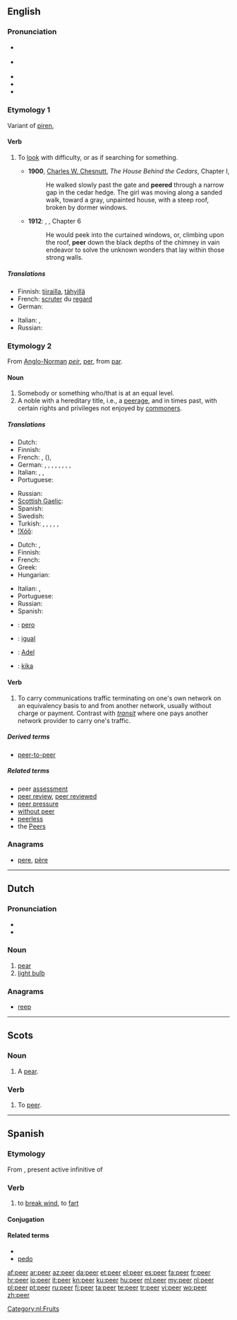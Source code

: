 {{wikipedia}}
==English==

===Pronunciation===
* {{a|UK}} {{IPA|/ˈpiːə/}}
* {{a|US}} {{IPA|/ˈpiɚ/}}
* {{audio|en-us-peer.ogg|Audio (US)}}
* {{rhymes|ɪə(r)}}
* {{homophones|pier}}

===Etymology 1===
Variant of [[piren]], {{etyl|enm|en}} {{term|peren}}

====Verb====
{{en-verb}}

# {{intransitive}} To [[look]] with difficulty, or as if searching for something.
#* '''1900''', [[w:Charles W. Chesnutt|Charles W. Chesnutt]], ''The House Behind the Cedars'', Chapter I,
#*: He walked slowly past the gate and '''peered''' through a narrow gap in the cedar hedge. The girl was moving along a sanded walk, toward a gray, unpainted house, with a steep roof, broken by dormer windows.
#* '''1912''': {{w|Edgar Rice Burroughs}}, {{w|Tarzan of the Apes}}, Chapter 6
#*: He would peek into the curtained windows, or, climbing upon the roof, '''peer''' down the black depths of the chimney in vain endeavor to solve the unknown wonders that lay within those strong walls.

=====Translations=====
{{trans-top|to look with difficulty or as if searching}}
* Finnish: [[tiirailla]], [[tähyillä]]
* French: [[scruter]] du [[regard]]
* German: {{t|de|spähen}}
{{trans-mid}}
* Italian: {{t-|it|scrutare}},  {{t+|it|sbirciare}}
* Russian: {{t|ru|вглядываться}}
{{trans-bottom}}

===Etymology 2===
From [[Anglo-Norman]] ''[[peir]]'', {{etyl|fro}} [[per#Old French|per]], from {{etyl|la}} [[par#Latin|par]].

====Noun====
{{en-noun}}

# Somebody or something who/that is at an equal level.
# A noble with a hereditary title, i.e., a [[peerage]], and in times past, with certain rights and privileges not enjoyed by [[commoner]]s.

=====Translations=====
{{trans-top|of equal level}}
* Dutch: {{t-|nl|gelijke|m|f}}
* Finnish: {{t-|fi|vertainen}}
* French: {{t+|fr|pair|m}}, {{t+|fr|pareil|m}} ({{t+|fr|pareille|f}}), {{t+|fr|semblable}}
* German: {{t|de|Gleichaltriger}}, {{t|de|Gleichaltrige|f}}, {{t|de|Gleichaltrige|n}}, {{t|de|Ebenbürtiger|m}}, {{t|de|Ebenbürtige|f}}, {{t|de|Ebenbürtige|n}}, {{t|de|Beaufsichtigender|m}}, {{t|de|Beaufsichtigende|f}}, {{t|de|Beaufsichtigende|n}}
* Italian: {{t-|it|pari}},  {{t+|it|uguale}},  {{t|it|persona di pari condizione sociale}}
* Portuguese: {{t+|pt|par|m}}
{{trans-mid}}
* Russian: {{t|ru|ровня}}
* [[Scottish Gaelic]]: {{t|gd|leithid|f}}
* Spanish: {{t+|es|par|m}}
* Swedish: {{t+|sv|like}}
* Turkish: {{t|tr|akran}}, {{t|tr|yaşıt}}, {{t|tr|emsal|alt=emsâl}}, {{t|tr|lord}}, {{t|tr|asilzade|alt=asilzâde}}, {{t|tr|taydaş}}
* [[!Xóõ]]: {{tø|nmn|!náã}}
{{trans-bottom}}

{{trans-top|noble}}
* Dutch: {{t+|nl|edelman|m}}, {{t-|nl|edele|m}}
* Finnish: {{t-|fi|pääri}}
* French: {{t+|fr|pair|m}}
* Greek: {{t|el|ευγενής|m|tr=evgenís|sc=Grek}}
* Hungarian: {{t|hu|nemes}}
{{trans-mid}}
* Italian: {{t-|it|pari}},  {{t+|it|nobile}}
* Portuguese: {{t+|pt|par|m}}
* Russian: {{t|ru|пэр|m}}
* Spanish: {{t+|es|par|m}}
{{trans-bottom}}

{{checktrans-top}}
* {{ttbc|io}} : [[pero]]
* {{ttbc|ca}}: [[igual]] {{m}}
* {{ttbc|de}}: [[Adel]] {{m}}
* {{ttbc|sv}}: [[kika]] {{c}}
{{trans-bottom}}

====Verb====
{{en-verb}}

# {{Internet}} To carry communications traffic terminating on one's own network on an equivalency basis to and from another network, usually without charge or payment.  Contrast with ''[[transit]]'' where one pays another network provider to carry one's traffic.

=====Derived terms=====
* [[peer-to-peer]]

=====Related terms=====
* peer [[assessment]]
* [[peer review]], [[peer reviewed]]
* [[peer pressure]]
* [[without peer]]
* [[peerless]]
* the [[Peers]]

===Anagrams===
* [[pere#English|pere]], [[père#English|père]]

----

==Dutch==
{{wikipedia|lang=nl}}

===Pronunciation===
* {{audio|Nl-peer.ogg|audio}}
* {{IPA|[pɪːr]|lang=nl}}

===Noun===
{{nl-noun|g=f|peren|peertje|dimpl=peertjes}}

# [[pear]]
# [[light bulb]]

===Anagrams===
* [[reep]]

[[Category:nl:Fruits]]

----

==Scots==

===Noun===
{{sco-noun}}

# A [[pear]].

===Verb===
{{sco-verb}}

# To [[peer#English|peer]].

----

==Spanish==

===Etymology===
From {{etyl|la|es}} {{term|pedere|pēdere|lang=la}}, present active infinitive of {{term|pedo|pēdō|lang=la}}

===Verb===
{{es-verb|pe|er|part=peído}}

# {{archaic|vulgar|lang=es}} to [[break wind]], to [[fart]]

====Conjugation====
{{es-conj-eer|p}}

====Related terms====
* {{l|es|peerse}}
* [[pedo]]

[[af:peer]]
[[ar:peer]]
[[az:peer]]
[[da:peer]]
[[et:peer]]
[[el:peer]]
[[es:peer]]
[[fa:peer]]
[[fr:peer]]
[[hr:peer]]
[[io:peer]]
[[it:peer]]
[[kn:peer]]
[[ku:peer]]
[[hu:peer]]
[[ml:peer]]
[[my:peer]]
[[nl:peer]]
[[pl:peer]]
[[pt:peer]]
[[ru:peer]]
[[fi:peer]]
[[ta:peer]]
[[te:peer]]
[[tr:peer]]
[[vi:peer]]
[[wo:peer]]
[[zh:peer]]